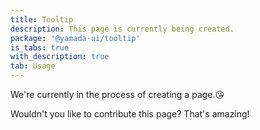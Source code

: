 ```yaml
---
title: Tooltip
description: This page is currently being created.
package: '@yamada-ui/tooltip'
is_tabs: true
with_description: true
tab: Usage
---
```


We're currently in the process of creating a page.😘

Wouldn't you like to contribute this page? That's amazing!
